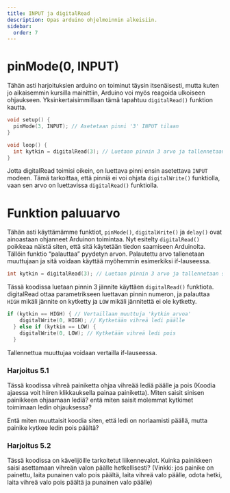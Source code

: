 ```yaml
---
title: INPUT ja digitalRead
description: Opas arduino ohjelmoinnin alkeisiin.
sidebar:
  order: 7
---
```


# pinMode(0, INPUT)

Tähän asti harjoituksien arduino on toiminut täysin itsenäisesti, mutta kuten jo aikaisemmin kursilla mainittiin, Arduino voi myös reagoida ulkoiseen ohjaukseen. Yksinkertaisimmillaan tämä tapahtuu `digitalRead()`  funktion kautta.

```c
void setup() {
  pinMode(3, INPUT); // Asetetaan pinni '3' INPUT tilaan
}

void loop() {
  int kytkin = digitalRead(3); // Luetaan pinnin 3 arvo ja tallennetaan se 'kytkin' muuttujaan
}
```

Jotta digitalRead toimisi oikein, on luettava pinni ensin asetettava `INPUT` modeen. Tämä tarkoittaa, että pinniä ei voi ohjata `digitalWrite()` funktiolla, vaan sen arvo on luettavissa `digitalRead()` funktiolla.

# Funktion paluuarvo

Tähän asti käyttämämme funktiot, `pinMode()`, `digitalWrite()` ja `delay()` ovat ainoastaan ohjanneet Arduinon toimintaa. Nyt esitelty `digitalRead()`  poikkeaa näistä siten, että sitä käytetään tiedon saamiseen Arduinolta. Tällöin funktio “palauttaa” pyydetyn arvon. Palautettu arvo tallenetaan muuttujaan ja sitä voidaan käyttää myöhemmin esimerkiksi if-lauseessa.

```c
int kytkin = digitalRead(3); // Luetaan pinnin 3 arvo ja tallennetaan se 'kytkin' muuttujaan
```

Tässä koodissa luetaan pinnin 3 jännite käyttäen `digitalRead()` funktiota. digitalRead ottaa parametrikseen luettavan pinnin numeron, ja palauttaa `HIGH`  mikäli jännite on kytketty ja `LOW`  mikäli jännitettä ei ole kytketty.

```c
if (kytkin == HIGH) { // Vertaillaan muuttuja 'kytkin arvoa'
    digitalWrite(0, HIGH); // Kytketään vihreä ledi päälle
  } else if (kytkin == LOW) {
    digitalWrite(0, LOW); // Kytketään vihreä ledi pois
  }
```

Tallennettua muuttujaa voidaan vertailla if-lauseessa.

### Harjoitus 5.1

Tässä koodissa vihreä painiketta ohjaa vihreää lediä päälle ja pois (Koodia ajaessa voit hiiren klikkauksella painaa painiketta). Miten saisit sinisen painikkeen ohjaamaan lediä? entä miten saisit molemmat kytkimet toimimaan ledin ohjauksessa?

Entä miten muuttaisit koodia siten, että ledi on norlaamisti päällä, mutta painike kytkee ledin pois päältä?

<LinkCard title="Harjoitus 5.1" href="https://wokwi.com/projects/405448875957636097" target="_blank" rel="noopener noreferrer" />

### Harjoitus 5.2

Tässä koodissa on kävelijöille tarkoitetut liikennevalot. Kuinka painikkeen saisi asettamaan vihreän valon päälle hetkellisesti? (Vinkki: jos painike on painettu, laita punainen valo pois päältä, laita vihreä valo päälle, odota hetki, laita vihreä valo pois päältä ja punainen valo päälle)

<LinkCard title="Harjoitus 5.2" href="https://wokwi.com/projects/405451227158449153" target="_blank" rel="noopener noreferrer" />
